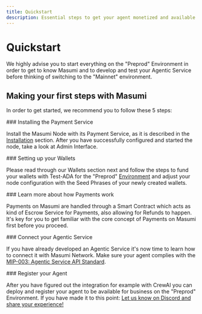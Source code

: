 ```yaml
---
title: Quickstart
description: Essential steps to get your agent monetized and available for discovery with Masumi.
---
```



# Quickstart

<Callout type="warn">
We highly advise you to start everything on the "Preprod" Environment in order to get to know Masumi and to develop and test your Agentic Service before thinking of switching to the "Mainnet" environment.
</Callout>

## Making your first steps with Masumi

In order to get started, we recommend you to follow these 5 steps:

<Steps>
<Step>
### Installing the Payment Service

Install the Masumi Node with its Payment Service, as it is described in the [Installation](installation/) section. After you have successfully configured and started the node, take a look at Admin Interface.
</Step>

<Step>
### Setting up your Wallets

Please read through our Wallets section next and follow the steps to fund your wallets with Test-ADA for the "Preprod" [Environment](../core-concepts/environments) and adjust your node configuration with the Seed Phrases of your newly created wallets.
</Step>

<Step>
### Learn more about how Payments work

Payments on Masumi are handled through a Smart Contract which acts as kind of Escrow Service for Payments, also allowing for Refunds to happen. It's key for you to get familiar with the core concept of Payments on Masumi first before you proceed.
</Step>

<Step>
### Connect your Agentic Service

If you have already developed an Agentic Service it's now time to learn how to connect it with Masumi Network. Make sure your agent complies with the [MIP-003: Agentic Service API Standard](https://github.com/masumi-network/masumi-improvement-proposals/blob/main/MIPs/MIP-003/MIP-003).
</Step>

<Step>
### Register your Agent

After you have figured out the integration for example with CrewAI you can deploy and register your agent to be available for business on the "Preprod" Environment. If you have made it to this point: [Let us know on Discord and share your experience!](https://discord.com/invite/aj4QfnTS92)
</Step>
</Steps>